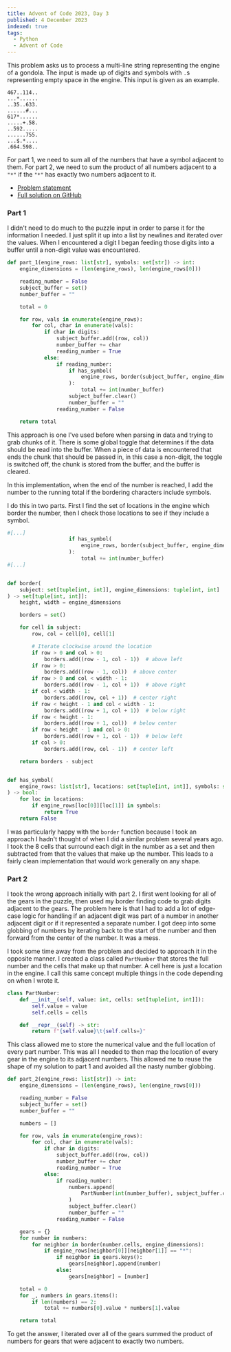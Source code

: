 ```yaml
---
title: Advent of Code 2023, Day 3
published: 4 December 2023
indexed: true
tags:
  - Python
  - Advent of Code
---
```


This problem asks us to process a multi-line string representing the engine of a gondola.
The input is made up of digits and symbols with `.`s representing empty space in the engine.
This input is given as an example.

```text
467..114..
...*......
..35..633.
......#...
617*......
.....+.58.
..592.....
......755.
...$.*....
.664.598..
```

For part 1, we need to sum all of the numbers that have a symbol adjacent to them. For part 2, 
we need to sum the product of all numbers adjacent to a `"*"` if the `"*"` has exactly two numbers
adjacent to it.

- [Problem statement](https://adventofcode.com/2023/day/3)
- [Full solution on GitHub](https://github.com/t-eckert/advent-2023/blob/main/day_03.py)

### Part 1

I didn't need to do much to the puzzle input in order to parse it for the information I needed. I just split
it up into a list by newlines and iterated over the values. When I encountered a digit I began feeding those digits
into a buffer until a non-digit value was encountered.

```python 
def part_1(engine_rows: list[str], symbols: set[str]) -> int:
    engine_dimensions = (len(engine_rows), len(engine_rows[0]))

    reading_number = False
    subject_buffer = set()
    number_buffer = ""

    total = 0

    for row, vals in enumerate(engine_rows):
        for col, char in enumerate(vals):
            if char in digits:
                subject_buffer.add((row, col))
                number_buffer += char
                reading_number = True
            else:
                if reading_number:
                    if has_symbol(
                        engine_rows, border(subject_buffer, engine_dimensions), symbols
                    ):
                        total += int(number_buffer)
                    subject_buffer.clear()
                    number_buffer = ""
                reading_number = False

    return total
```

This approach is one I've used before when parsing in data and trying to grab chunks of it. 
There is some global toggle that determines if the data should be read into the buffer.
When a piece of data is encountered that ends the chunk that should be passed in, in this case
a non-digit, the toggle is switched off, the chunk is stored from the buffer, and the buffer is cleared.

In this implementation, when the end of the number is reached, I add the number to the running total
if the bordering characters include symbols. 

I do this in two parts. First I find the set of locations in the engine which border the number, then 
I check those locations to see if they include a symbol.

```python
#[...]
                    if has_symbol(
                        engine_rows, border(subject_buffer, engine_dimensions), symbols
                    ):
                        total += int(number_buffer)
#[...]


def border(
    subject: set[tuple[int, int]], engine_dimensions: tuple[int, int]
) -> set[tuple[int, int]]:
    height, width = engine_dimensions

    borders = set()

    for cell in subject:
        row, col = cell[0], cell[1]

        # Iterate clockwise around the location
        if row > 0 and col > 0:
            borders.add((row - 1, col - 1))  # above left
        if row > 0:
            borders.add((row - 1, col))  # above center
        if row > 0 and col < width - 1:
            borders.add((row - 1, col + 1))  # above right
        if col < width - 1:
            borders.add((row, col + 1))  # center right
        if row < height - 1 and col < width - 1:
            borders.add((row + 1, col + 1))  # below right
        if row < height - 1:
            borders.add((row + 1, col))  # below center
        if row < height - 1 and col > 0:
            borders.add((row + 1, col - 1))  # below left
        if col > 0:
            borders.add((row, col - 1))  # center left

    return borders - subject


def has_symbol(
    engine_rows: list[str], locations: set[tuple[int, int]], symbols: set[str]
) -> bool:
    for loc in locations:
        if engine_rows[loc[0]][loc[1]] in symbols:
            return True
    return False
```

I was particularly happy with the `border` function because I took an approach I hadn't thought of when I did a similar
problem several years ago. I took the 8 cells that surround each digit in the number as a set and then subtracted from that
the values that make up the number. This leads to a fairly clean implementation that would work generally on any shape.

### Part 2

I took the wrong approach initially with part 2. I first went looking for all of the gears in the puzzle, then used my border
finding code to grab digits adjacent to the gears. The problem here is that I had to add a lot of edge-case logic for handling
if an adjacent digit was part of a number in another adjacent digit or if it represented a separate number. I got deep into some 
globbing of numbers by iterating back to the start of the number and then forward from the center of the number. It was a mess.

I took some time away from the problem and decided to approach it in the opposite manner. I created a class called `PartNumber`
that stores the full number and the cells that make up that number. A cell here is just a location in the engine. I call this same
concept multiple things in the code depending on when I wrote it.


```python
class PartNumber:
    def __init__(self, value: int, cells: set[tuple[int, int]]):
        self.value = value
        self.cells = cells

    def __repr__(self) -> str:
        return f"{self.value}\t{self.cells=}"
```

This class allowed me to store the numerical value and the full location of every part number. This was all I needed to then 
map the location of every gear in the engine to its adjacent numbers. This allowed me to reuse the shape of my solution to part 1
and avoided all the nasty number globbing.

```python
def part_2(engine_rows: list[str]) -> int:
    engine_dimensions = (len(engine_rows), len(engine_rows[0]))

    reading_number = False
    subject_buffer = set()
    number_buffer = ""

    numbers = []

    for row, vals in enumerate(engine_rows):
        for col, char in enumerate(vals):
            if char in digits:
                subject_buffer.add((row, col))
                number_buffer += char
                reading_number = True
            else:
                if reading_number:
                    numbers.append(
                        PartNumber(int(number_buffer), subject_buffer.copy())
                    )
                    subject_buffer.clear()
                    number_buffer = ""
                reading_number = False

    gears = {}
    for number in numbers:
        for neighbor in border(number.cells, engine_dimensions):
            if engine_rows[neighbor[0]][neighbor[1]] == "*":
                if neighbor in gears.keys():
                    gears[neighbor].append(number)
                else:
                    gears[neighbor] = [number]

    total = 0
    for _, numbers in gears.items():
        if len(numbers) == 2:
            total += numbers[0].value * numbers[1].value

    return total
```

To get the answer, I iterated over all of the gears summed the product of numbers for gears that were adjacent to exactly two numbers.
